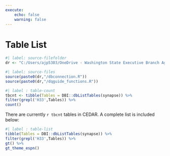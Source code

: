 ```yaml
---
execute:
    echo: false
    warning: false
---
```

# Table List {.unnumbered}

```r
#| label: source-filefolder
dr <- "C:/Users/ajp5303/OneDrive - Washington State Executive Branch Agencies/source_scripts"
```

```r
#| label: source-files
source(paste0(dr,"/dbconnection.R"))
source(paste0(dr,"/dqguide_functions.R"))
```

```r
#| label : table-count
tbcnt <- tibble(Tables = DBI::dbListTables(synapse)) %>%
filter(grepl('H33',Tables)) %>%
count()
```

There are currently `r tbcnt` tables in CEDAR. A complete list is included below:

```r
#| label : table-list
tibble(Tables = DBI::dbListTables(synapse)) %>%
filter(grepl('H33',Tables)) %>%
gt() %>%
gt_theme_espn()
```